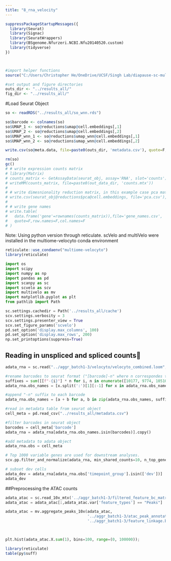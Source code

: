 ```yaml
---
title: "8_rna_velocity"
---
```

```r
suppressPackageStartupMessages({
  library(Seurat)
  library(Signac)
  library(SeuratWrappers)
  library(BSgenome.Nfurzeri.NCBI.Nfu20140520.custom)
  library(tidyverse)
})



#import helper functions
source("C:/Users/Christopher He/OneDrive/UCSF/Singh Lab/diapause-sc-multiome/code/helper_functions.R")

#set output and figure directories
outs_dir <- "../results_all/"
fig_dir <- "../results_all/"
```
#Load Seurat Object
```r
so <- readRDS("../results_all/so_wnn.rds")
```


```r
so$barcode <- colnames(so)
so$UMAP_1 <- so@reductions$umap@cell.embeddings[,1]
so$UMAP_2 <- so@reductions$umap@cell.embeddings[,2]
so$UMAP_wnn_1 <- so@reductions$umap_wnn@cell.embeddings[,1]
so$UMAP_wnn_2 <- so@reductions$umap_wnn@cell.embeddings[,2]

write.csv(so@meta.data, file=paste0(outs_dir, 'metadata.csv'), quote=F, row.names=F)

rm(so)
gc()
# # write expression counts matrix
# library(Matrix)
# counts_matrix <- GetAssayData(seurat_obj, assay='RNA', slot='counts')
# writeMM(counts_matrix, file=paste0(out_data_dir, 'counts.mtx'))
# 
# # write dimesnionality reduction matrix, in this example case pca matrix
# write.csv(seurat_obj@reductions$pca@cell.embeddings, file='pca.csv'), quote=F, row.names=F)
# 
# # write gene names
# write.table(
#   data.frame('gene'=rownames(counts_matrix)),file='gene_names.csv',
#   quote=F,row.names=F,col.names=F
# )
```


Note: Using python version through reticulate. scVelo and multiVelo were installed in the multiome-velocyto conda environment
```r
reticulate::use_condaenv("multiome-velocyto")
library(reticulate)
```

```python
import os
import scipy
import numpy as np
import pandas as pd
import scanpy as sc
import scvelo as scv
import multivelo as mv
import matplotlib.pyplot as plt
from pathlib import Path
```

```python
sc.settings.cachedir = Path('../results_all/cache')
scv.settings.verbosity = 3
scv.settings.presenter_view = True
scv.set_figure_params('scvelo')
pd.set_option('display.max_columns', 100)
pd.set_option('display.max_rows', 200)
np.set_printoptions(suppress=True)
```

## Reading in unspliced and spliced counts
```python
adata_rna = sc.read("../aggr_batch1-3/velocyto/velocyto_combined.loom", cache=True)

#rename barcodes to seurat format ("[barcode]-n" where n correspondes to sample)
suffixes = sum([[f"-{i}"] * n for i, n in enumerate([10177, 9774, 10510, 6575, 10736, 5993, 17082, 12245, 7928, 12501, 20000, 12563], start=1)], [])
adata_rna.obs_names = [x.split(':')[1][:-1] for x in adata_rna.obs_names]

#append "-n" suffix to each barcode
adata_rna.obs_names = [a + b for a, b in zip(adata_rna.obs_names, suffixes)]
```

```python
#read in metadata table from seurat object
cell_meta = pd.read_csv("../results_all/metadata.csv")

#filter barcodes in seurat object
barcodes = cell_meta['barcode']
adata_rna = adata_rna[adata_rna.obs_names.isin(barcodes)].copy()

#add metadata to adata object
adata_rna.obs = cell_meta
```

```python
# Top 1000 variable genes are used for downstream analyses.
scv.pp.filter_and_normalize(adata_rna, min_shared_counts=10, n_top_genes=1000)
```

```python
# subset dev cells
adata_dev = adata_rna[adata_rna.obs['timepoint_group'].isin(['dev'])]
adata_dev
```

##Preprocessing the ATAC counts
```python
adata_atac = sc.read_10x_mtx('../aggr_batch1-3/filtered_feature_bc_matrix/', var_names='gene_symbols', cache=True, gex_only=False)
adata_atac = adata_atac[:,adata_atac.var['feature_types'] == "Peaks"]
```

```python
adata_atac = mv.aggregate_peaks_10x(adata_atac,
                                    '../aggr_batch1-3/atac_peak_annotation.tsv',
                                    '../aggr_batch1-3/feature_linkage.bedpe')
                                    
```

```python

```

```python
plt.hist(adata_atac.X.sum(1), bins=100, range=(0, 100000));
```



```r
library(reticulate)
table(py$suff)

```


